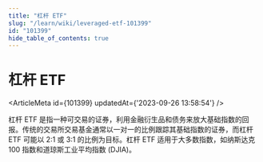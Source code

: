 ```yaml
---
title: "杠杆 ETF"
slug: "/learn/wiki/leveraged-etf-101399"
id: "101399"
hide_table_of_contents: true
---
```



# 杠杆 ETF

<ArticleMeta id={101399} updatedAt={'2023-09-26 13:58:54'} />
<div className='border-solid border-b border-t-0 my-4 border-[var(--ifm-color-gray-300)]' />

杠杆 ETF 是指一种可交易的证券，利用金融衍生品和债务来放大基础指数的回报。传统的交易所交易基金通常以一对一的比例跟踪其基础指数的证券，而杠杆 ETF 可能以 2:1 或 3:1 的比例为目标。杠杆 ETF 适用于大多数指数，如纳斯达克 100 指数和道琼斯工业平均指数 (DJIA)。

